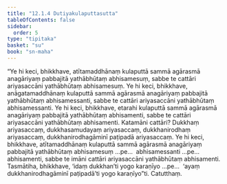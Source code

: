 ```yaml
---
title: "12.1.4 Dutiyakulaputtasutta"
tableOfContents: false
sidebar:
  order: 5
type: "tipitaka"
basket: "su"
book: "sn-maha"
---
```



<DynamicBreadcrumb />

<Division number="1074" book="sn-maha" bookNo="14" page="364">

<Paragraph number="2176" book="sn-maha">
“Ye hi keci, bhikkhave, atītamaddhānaṃ kulaputtā sammā agārasmā anagāriyaṃ pabbajitā yathābhūtaṃ abhisamesuṃ, sabbe te cattāri ariyasaccāni yathābhūtaṃ abhisamesuṃ. Ye hi keci, bhikkhave, anāgatamaddhānaṃ kulaputtā sammā agārasmā anagāriyaṃ pabbajitā yathābhūtaṃ abhisamessanti, sabbe te cattāri ariyasaccāni yathābhūtaṃ abhisamessanti. Ye hi keci, bhikkhave, etarahi kulaputtā sammā agārasmā anagāriyaṃ pabbajitā yathābhūtaṃ abhisamenti, sabbe te cattāri ariyasaccāni yathābhūtaṃ abhisamenti.
</Paragraph>

<Paragraph number="2177" book="sn-maha">
Katamāni cattāri? Dukkhaṃ ariyasaccaṃ, dukkhasamudayaṃ ariyasaccaṃ, dukkhanirodhaṃ ariyasaccaṃ, dukkhanirodhagāminī paṭipadā ariyasaccaṃ. Ye hi keci, bhikkhave, atītamaddhānaṃ kulaputtā sammā agārasmā anagāriyaṃ pabbajitā yathābhūtaṃ abhisamesuṃ …pe…  abhisamessanti …pe…  abhisamenti, sabbe te imāni cattāri ariyasaccāni yathābhūtaṃ abhisamenti.
</Paragraph>

<Paragraph number="2178" book="sn-maha">
Tasmātiha, bhikkhave, ‘idaṃ dukkhan’ti yogo karaṇīyo …pe…  ‘ayaṃ dukkhanirodhagāminī paṭipadā’ti yogo karaṇīyo”ti.

</Paragraph>
</Division>

<Paragraph number="2179" type="center" book="sn-maha">
Catutthaṃ.
</Paragraph>